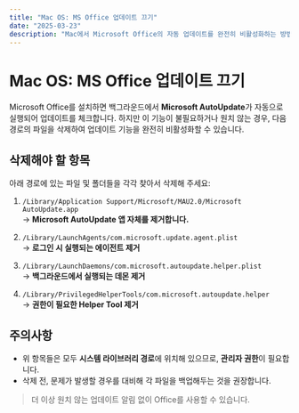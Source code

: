 ```yaml
---
title: "Mac OS: MS Office 업데이트 끄기"
date: "2025-03-23"
description: "Mac에서 Microsoft Office의 자동 업데이트를 완전히 비활성화하는 방법을 정리한 포스트입니다."
---
```


# Mac OS: MS Office 업데이트 끄기

Microsoft Office를 설치하면 백그라운드에서 **Microsoft AutoUpdate**가 자동으로 실행되어 업데이트를 체크합니다. 하지만 이 기능이 불필요하거나 원치 않는 경우, 다음 경로의 파일을 삭제하여 업데이트 기능을 완전히 비활성화할 수 있습니다.

## 삭제해야 할 항목

아래 경로에 있는 파일 및 폴더들을 각각 찾아서 삭제해 주세요:

1. `/Library/Application Support/Microsoft/MAU2.0/Microsoft AutoUpdate.app`  
   → **Microsoft AutoUpdate 앱 자체를 제거합니다.**

2. `/Library/LaunchAgents/com.microsoft.update.agent.plist`  
   → **로그인 시 실행되는 에이전트 제거**

3. `/Library/LaunchDaemons/com.microsoft.autoupdate.helper.plist`  
   → **백그라운드에서 실행되는 데몬 제거**

4. `/Library/PrivilegedHelperTools/com.microsoft.autoupdate.helper`  
   → **권한이 필요한 Helper Tool 제거**

## 주의사항

- 위 항목들은 모두 **시스템 라이브러리 경로**에 위치해 있으므로, **관리자 권한**이 필요합니다.
- 삭제 전, 문제가 발생할 경우를 대비해 각 파일을 백업해두는 것을 권장합니다.

> 더 이상 원치 않는 업데이트 알림 없이 Office를 사용할 수 있습니다.
